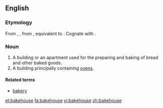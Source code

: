 ==English==

===Etymology===
From {{etyl|enm}} {{term|bakhous|lang=enm}}, {{term|bachous|lang=enm}}, from {{etyl|ang}} {{term|bæchus|bæchūs|bakery, bakehouse|lang=ang}}, equivalent to {{compound|bake|house}}. Cognate with {{etyl|nds|-}} {{term|backhus||bakehouse|lang=nds}}. 

===Noun===
{{en-noun}}

# A building or an apartment used for the preparing and baking of bread and other baked goods.
# A building principally containing [[ovens]].

====Related terms====
*[[bakery]]

[[et:bakehouse]]
[[fa:bakehouse]]
[[vi:bakehouse]]
[[zh:bakehouse]]